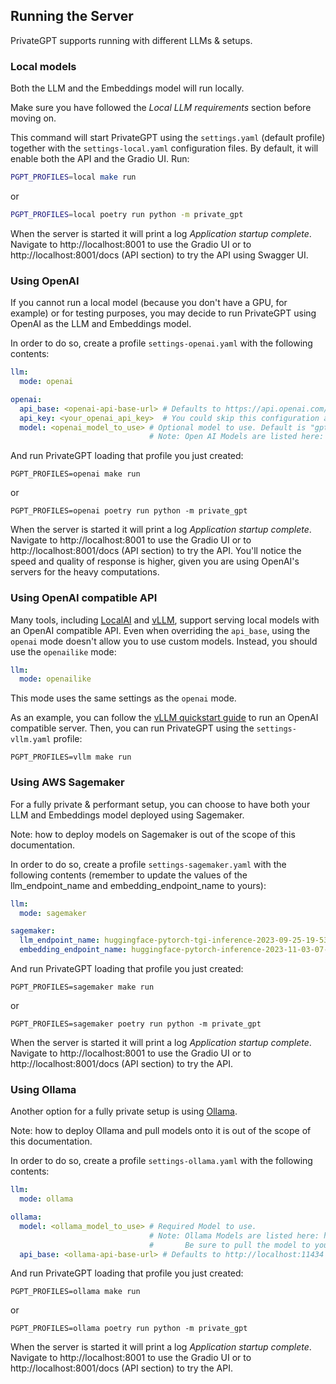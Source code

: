 ## Running the Server

PrivateGPT supports running with different LLMs & setups.

### Local models

Both the LLM and the Embeddings model will run locally.

Make sure you have followed the *Local LLM requirements* section before moving on.

This command will start PrivateGPT using the `settings.yaml` (default profile) together with the `settings-local.yaml`
configuration files. By default, it will enable both the API and the Gradio UI. Run:

```bash
PGPT_PROFILES=local make run
```

or

```bash
PGPT_PROFILES=local poetry run python -m private_gpt
```

When the server is started it will print a log *Application startup complete*.
Navigate to http://localhost:8001 to use the Gradio UI or to http://localhost:8001/docs (API section) to try the API
using Swagger UI.

### Using OpenAI

If you cannot run a local model (because you don't have a GPU, for example) or for testing purposes, you may
decide to run PrivateGPT using OpenAI as the LLM and Embeddings model.

In order to do so, create a profile `settings-openai.yaml` with the following contents:

```yaml
llm:
  mode: openai

openai:
  api_base: <openai-api-base-url> # Defaults to https://api.openai.com/v1
  api_key: <your_openai_api_key>  # You could skip this configuration and use the OPENAI_API_KEY env var instead
  model: <openai_model_to_use> # Optional model to use. Default is "gpt-3.5-turbo"
                               # Note: Open AI Models are listed here: https://platform.openai.com/docs/models
```

And run PrivateGPT loading that profile you just created:

`PGPT_PROFILES=openai make run`

or

`PGPT_PROFILES=openai poetry run python -m private_gpt`

When the server is started it will print a log *Application startup complete*.
Navigate to http://localhost:8001 to use the Gradio UI or to http://localhost:8001/docs (API section) to try the API.
You'll notice the speed and quality of response is higher, given you are using OpenAI's servers for the heavy
computations.

### Using OpenAI compatible API

Many tools, including [LocalAI](https://localai.io/) and [vLLM](https://docs.vllm.ai/en/latest/),
support serving local models with an OpenAI compatible API. Even when overriding the `api_base`,
using the `openai` mode doesn't allow you to use custom models. Instead, you should use the `openailike` mode:

```yaml
llm:
  mode: openailike
```

This mode uses the same settings as the `openai` mode.

As an example, you can follow the [vLLM quickstart guide](https://docs.vllm.ai/en/latest/getting_started/quickstart.html#openai-compatible-server)
to run an OpenAI compatible server. Then, you can run PrivateGPT using the `settings-vllm.yaml` profile:

`PGPT_PROFILES=vllm make run`

### Using AWS Sagemaker

For a fully private & performant setup, you can choose to have both your LLM and Embeddings model deployed using Sagemaker.

Note: how to deploy models on Sagemaker is out of the scope of this documentation.

In order to do so, create a profile `settings-sagemaker.yaml` with the following contents (remember to
update the values of the llm_endpoint_name and embedding_endpoint_name to yours):

```yaml
llm:
  mode: sagemaker

sagemaker:
  llm_endpoint_name: huggingface-pytorch-tgi-inference-2023-09-25-19-53-32-140
  embedding_endpoint_name: huggingface-pytorch-inference-2023-11-03-07-41-36-479
```

And run PrivateGPT loading that profile you just created:

`PGPT_PROFILES=sagemaker make run`

or

`PGPT_PROFILES=sagemaker poetry run python -m private_gpt`

When the server is started it will print a log *Application startup complete*.
Navigate to http://localhost:8001 to use the Gradio UI or to http://localhost:8001/docs (API section) to try the API.

### Using Ollama

Another option for a fully private setup is using [Ollama](https://ollama.ai/).

Note: how to deploy Ollama and pull models onto it is out of the scope of this documentation.

In order to do so, create a profile `settings-ollama.yaml` with the following contents:

```yaml
llm:
  mode: ollama

ollama:
  model: <ollama_model_to_use> # Required Model to use.
                               # Note: Ollama Models are listed here: https://ollama.ai/library
                               #       Be sure to pull the model to your Ollama server
  api_base: <ollama-api-base-url> # Defaults to http://localhost:11434
```

And run PrivateGPT loading that profile you just created:

`PGPT_PROFILES=ollama make run`

or

`PGPT_PROFILES=ollama poetry run python -m private_gpt`

When the server is started it will print a log *Application startup complete*.
Navigate to http://localhost:8001 to use the Gradio UI or to http://localhost:8001/docs (API section) to try the API.
